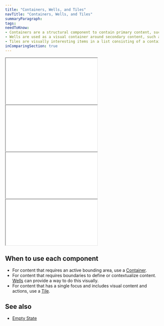 ```yaml
---
title: "Containers, Wells, and Tiles"
navTitle: "Containers, Wells, and Tiles"
summaryParagraph:
tags:
needToKnow:
- Containers are a structural component to contain primary content, such as Tiles and rows in a table or list.
- Wells are used as a visual container around secondary content, such as Empty States.
- Tiles are visually interesting items in a list consisting of a container, title, visual, metadata, and actions.
inComparingSection: true
---
```


<iframe style=“border: none;” width=“744" height=“450” src=“https://www.figma.com/embed?embed_host=share&url=https%3A%2F%2Fwww.figma.com%2Ffile%2FeZKEE5kXbEMY3lx84oz8iN%2F%25E2%259D%25A4%25EF%25B8%258F-UI-Kit%253A-Heart%3Fnode-id%3D1929%253A14085” allowfullscreen></iframe>
                                         
<iframe style=“border: none;” width=“744" height=“450” src=“https://www.figma.com/embed?embed_host=share&url=https%3A%2F%2Fwww.figma.com%2Ffile%2FeZKEE5kXbEMY3lx84oz8iN%2F%25E2%259D%25A4%25EF%25B8%258F-UI-Kit%253A-Heart%3Fnode-id%3D1929%253A14168” allowfullscreen></iframe>

<iframe style=“border: none;” width=“744" height=“450” src=“https://www.figma.com/embed?embed_host=share&url=https%3A%2F%2Fwww.figma.com%2Ffile%2FeZKEE5kXbEMY3lx84oz8iN%2F%25E2%259D%25A4%25EF%25B8%258F-UI-Kit%253A-Heart%3Fnode-id%3D21815%253A82744” allowfullscreen></iframe>
                                         
<iframe style=“border: none;” width=“744" height=“450” src=“https://www.figma.com/embed?embed_host=share&url=https%3A%2F%2Fwww.figma.com%2Ffile%2FeZKEE5kXbEMY3lx84oz8iN%2F%25E2%259D%25A4%25EF%25B8%258F-UI-Kit%253A-Heart%3Fnode-id%3D21815%253A82774” allowfullscreen></iframe>

## When to use each component

* For content that requires an active bounding area, use a [Container](/components/container).
* For content that requires boundaries to define or contextualize content. [Wells](/components/well) can provide a way to do this visually.
* For content that has a single focus and includes visual content and actions, use a [Tile](/components/tile).


## See also

* [Empty State](/components/empty-state)


